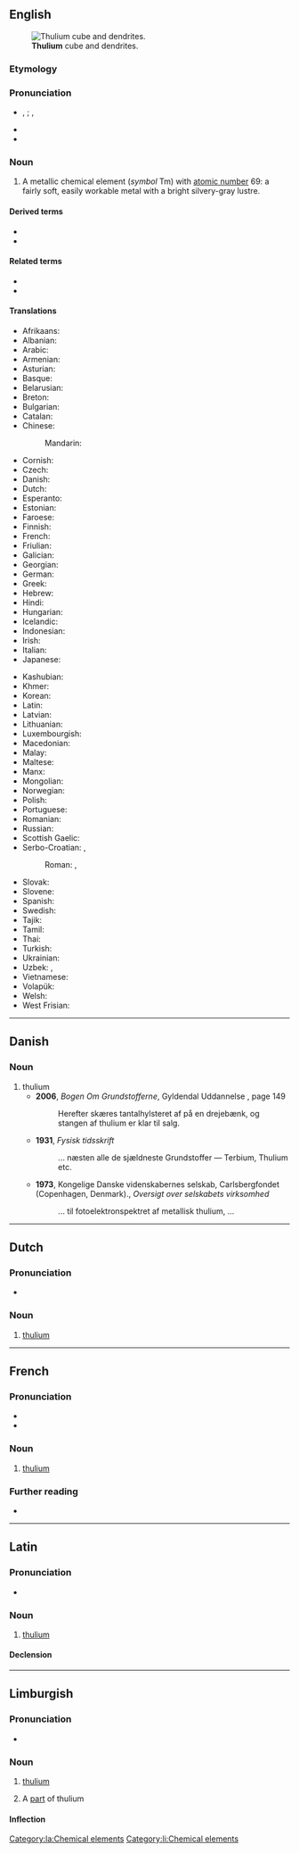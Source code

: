 {{also|Thulium}}
==English==
{{wikipedia}}
{{elements|en|Tm|erbium|Er|ytterbium|Yb}}
[[File:Thulium sublimed dendritic and 1cm3 cube.jpg|thumb|'''Thulium''' cube and dendrites.]]

===Etymology===
{{af|en|Thule|pos1=a poetic name for [[Scandinavia]]|-ium}}

===Pronunciation===
* {{enPR|thū'lēəm}}, {{IPA|en|/ˈθjuːliəm/}}; {{enPR|tho͞o'lēəm}}, {{IPA|en|/ˈθuːliəm/}}
* {{audio|en|En-us-thulium.oga|Audio (US)}}
* {{rhymes|en|uːliəm|s=2}}

===Noun===
{{en-noun|-}}

# A metallic chemical element (''symbol'' Tm) with [[atomic number]] 69: a fairly soft, easily workable metal with a bright silvery-gray lustre.

====Derived terms====
* {{l|en|thulia}}
* {{l|en|thulium oxide}}

====Related terms====
* {{l|en|Thule}}
* {{l|en|thulite}}

====Translations====
{{trans-top|chemical element}}
* Afrikaans: {{t+|af|tulium}}
* Albanian: {{t|sq|tulium}}
* Arabic: {{t|ar|ثُلْيُوم|tr=ṯulyum|m}}
* Armenian: {{t|hy|թուլիում}}
* Asturian: {{t|ast|tuliu|m}}
* Basque: {{t|eu|tulioa}}
* Belarusian: {{t|be|ту́лій|m}}
* Breton: {{t+|br|tuliom}}
* Bulgarian: {{t|bg|ту́лий|m}}
* Catalan: {{t+|ca|tuli|m}}
* Chinese:
*: Mandarin: {{t+|cmn|銩|tr=diū}}
* Cornish: {{t|kw|thulyum}}
* Czech: {{t+|cs|thulium}}
* Danish: {{t+|da|thulium|n}}
* Dutch: {{t+|nl|thulium|n}}
* Esperanto: {{t+|eo|tulio}}
* Estonian: {{t+|et|tuulium}}
* Faroese: {{t|fo|tulium|n}}
* Finnish: {{t+|fi|tulium}}
* French: {{t+|fr|thulium|m}}
* Friulian: {{t|fur|tuli}}
* Galician: {{t+|gl|tulio|m}}
* Georgian: {{t|ka|თულიუმი}}
* German: {{t+|de|Thulium|n}}
* Greek: {{t+|el|θούλιο|n}}
* Hebrew: {{t+|he|תוליום|tr=túlyum}}
* Hindi: {{t|hi|व्याहरिला}}
* Hungarian: {{t+|hu|túlium}}
* Icelandic: {{t+|is|túlín}}
* Indonesian: {{t|id|thulium}}
* Irish: {{t|ga|túiliam}}
* Italian: {{t+|it|tulio|m}}
* Japanese: {{t+|ja|ツリウム|tr=tsuriumu}}
{{trans-mid}}
* Kashubian: {{t|csb|tul}}
* Khmer: {{t|km|ទុយល្យូម}}
* Korean: {{t+|ko|툴륨}}
* Latin: {{t+|la|thulium}}
* Latvian: {{t|lv|tūlijs}}
* Lithuanian: {{t+|lt|tulis}}
* Luxembourgish: {{t|lb|Thulium}}
* Macedonian: {{t|mk|тулиум|m}}
* Malay: {{t|ms|tulium}}
* Maltese: {{t|mt|tuljum}}
* Manx: {{t|gv|thulium}}
* Mongolian: {{t|mn|тули}}
* Norwegian: {{t|no|thulium}}
* Polish: {{t+|pl|tul|m}}
* Portuguese: {{t+|pt|túlio|m}}
* Romanian: {{t+|ro|tuliu|n}}
* Russian: {{t+|ru|ту́лий|m}}
* Scottish Gaelic: {{t|gd|tùiliam}}
* Serbo-Croatian: {{t|sh|тулиjум|m}}, {{t|sh|тулиj|m}}
*: Roman: {{t|sh|tulijum|m}}, {{t+|sh|tulij|m}}
* Slovak: {{t|sk|túlium|n}}
* Slovene: {{t+|sl|tulij|m}}
* Spanish: {{t+|es|tulio|m}}
* Swedish: {{t+|sv|tulium}}
* Tajik: {{t|tg|тулий}}
* Tamil: {{t|ta|துலியம்}}
* Thai: {{t|th|ทูเลียม}}
* Turkish: {{t+|tr|tulyum}}
* Ukrainian: {{t|uk|ту́лій|m}}
* Uzbek: {{t+|uz|tuliy}}, {{t|uz|тулий|sc=Cyrl}}
* Vietnamese: {{t|vi|tuli}}
* Volapük: {{t+|vo|tulin}}
* Welsh: {{t|cy|thwliwm}}
* West Frisian: {{t|fy|thulium}}
{{trans-bottom}}

{{C|en|Lanthanide series chemical elements}}

----

==Danish==

===Noun===
{{da-noun}}

# thulium
#* '''2006''', ''Bogen Om Grundstofferne'', Gyldendal Uddannelse {{ISBN|9788702050080}}, page 149
#*: Herefter skæres tantalhylsteret af på en drejebænk, og stangen af thulium er klar  til salg.
#* '''1931''', ''Fysisk tidsskrift''
#*: ... næsten alle de  sjældneste Grundstoffer — Terbium, Thulium etc.
#* '''1973''', Kongelige Danske videnskabernes selskab, Carlsbergfondet (Copenhagen, Denmark)., ''Oversigt over selskabets virksomhed''
#*: ... til fotoelektronspektret af metallisk thulium, ...

----

==Dutch==
{{wikipedia|lang=nl}}
{{elements|nl|Tm|erbium|Er|ytterbium|Yb}}

===Pronunciation===
* {{audio|nl|Nl-thulium.ogg|Audio}}

===Noun===
{{nl-noun|n|-|-}}

# [[#English|thulium]]

----

==French==
{{wikipedia|lang=fr}}

===Pronunciation===
* {{fr-IPA}}
* {{audio|fr|LL-Q150 (fra)-Pamputt-thulium.wav|Audio}}

===Noun===
{{fr-noun|m|-}}

# [[#English|thulium]]

===Further reading===
* {{R:TLFi}}

{{C|fr|Chemical elements}}

----

==Latin==
{{wikipedia|lang=la}}

===Pronunciation===
* {{la-IPA|thūlium}}

===Noun===
{{la-noun|thūlium<2.-ium>}}

# [[#English|thulium]]

====Declension====
{{la-ndecl|thūlium<2.-ium>}}

[[Category:la:Chemical elements]]

----

==Limburgish==

===Pronunciation===
* {{IPA|li|[ˈðy˦ʎɔ˧m]}}

===Noun===
{{li-noun|g=n}}

# {{lb|li|uncountable}} [[thulium#English|thulium]]
# A [[part]] of thulium

====Inflection====
{{li-decl-noun-um|thuli}}

[[Category:li:Chemical elements]]